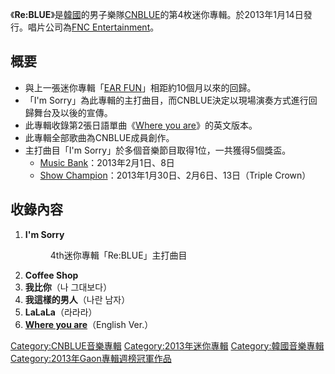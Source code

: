 {{Unreferenced|time=2020-10-21T05:14:58+00:00}}
{{Infobox Album
| Name = Re:BLUE
| Cover = ReBLUE.jpg
| Artist = [[CNBLUE|CNBLUE]] 
| Type = 迷你專輯
| Released = 2013年1月14日
| Recorded = 2012年－2013年
| Genre = [[K-POP|K-POP]]
| Length = 
| Label = [[FNC_Entertainment|FNC Entertainment]]
| Producer = 
| Certification  = 
| Chart position = 
| Reviews = 
| Last album            = [[CODE_NAME_BLUE|CODE NAME BLUE]]<br />（2012年）
| This album            = '''Re:BLUE'''<br />（2013年）
| Next album            = [[What_turns_you_on?|What turns you on?]]<br />（2013年）
| Misc           = 
}}

《'''Re:BLUE'''》是[[韓國|韓國]]的男子樂隊[[CNBLUE|CNBLUE]]的第4枚迷你專輯。於2013年1月14日發行。唱片公司為[[FNC_Entertainment|FNC Entertainment]]。

== 概要 ==
* 與上一張迷你專輯「[[EAR_FUN|EAR FUN]]」相距約10個月以來的回歸。
* 「I'm Sorry」為此專輯的主打曲目，而CNBLUE決定以現場演奏方式進行回歸舞台及以後的宣傳。
* 此專輯收錄第2張日語單曲《[[Where_you_are_(CNBLUE單曲)|Where you are]]》的英文版本。
* 此專輯全部歌曲為CNBLUE成員創作。
* 主打曲目「I'm Sorry」於多個音樂節目取得1位，一共獲得5個獎盃。
** [[Music_Bank|Music Bank]]：2013年2月1日、8日
** [[Show_Champion|Show Champion]]：2013年1月30日、2月6日、13日（Triple Crown）

==收錄內容==
# '''I'm Sorry'''
#:4th迷你專輯「Re:BLUE」主打曲目
# '''Coffee Shop'''
# '''我比你'''（나 그대보다）
# '''我這樣的男人'''（나란 남자）
# '''LaLaLa'''（라라라）
# '''[[Where_you_are_(CNBLUE單曲)|Where you are]]'''（English Ver.）

{{CNBLUE}}
{{Gaon專輯週榜冠軍 (2013年)|2013年2月2日－2月9日，共2週}}

{{DEFAULTSORT:Re:BLUE}}
[[Category:CNBLUE音樂專輯|Category:CNBLUE音樂專輯]]
[[Category:2013年迷你專輯|Category:2013年迷你專輯]]
[[Category:韓國音樂專輯|Category:韓國音樂專輯]]
[[Category:2013年Gaon專輯週榜冠軍作品|Category:2013年Gaon專輯週榜冠軍作品]]